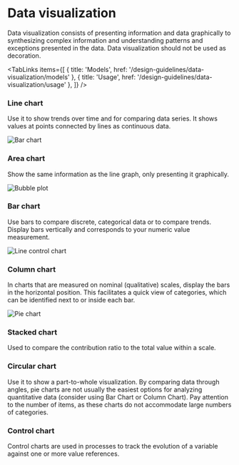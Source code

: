 
# Data visualization

Data visualization consists of presenting information and data graphically to synthesizing complex information and understanding patterns and exceptions presented in the data. Data visualization should not be used as decoration.

<TabLinks
  items={[
    { title: 'Models', href: '/design-guidelines/data-visualization/models' },
    { title: 'Usage', href: '/design-guidelines/data-visualization/usage' },
  ]}
/>

### Line chart

Use it to show trends over time and for comparing data series. It shows values at points connected by lines as continuous data.

![Bar chart](/image/bar.png)

### Area chart

Show the same information as the line graph, only presenting it graphically.

![Bubble plot](/image/bubble-plot.png)

### Bar chart

Use bars to compare discrete, categorical data or to compare trends. Display bars vertically and corresponds to your numeric value measurement.

![Line control chart](/image/line-control.png)

### Column chart

In charts that are measured on nominal (qualitative) scales, display the bars in the horizontal position. This facilitates a quick view of categories, which can be identified next to or inside each bar.

![Pie chart](/image/pie.png)

### Stacked chart

Used to compare the contribution ratio to the total value within a scale.

### Circular chart

Use it to show a part-to-whole visualization. By comparing data through angles, pie charts are not usually the easiest options for analyzing quantitative data (consider using Bar Chart or Column Chart). Pay attention to the number of items, as these charts do not accommodate large numbers of categories.

### Control chart

Control charts are used in processes to track the evolution of a variable against one or more value references.
